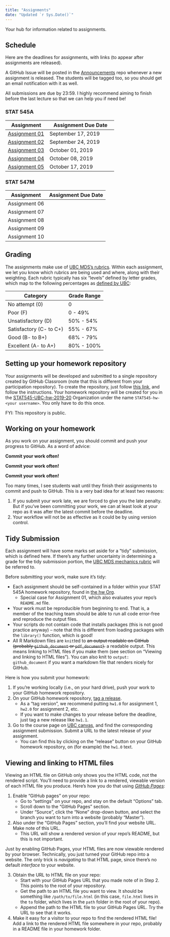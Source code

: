 ```yaml
---
title: "Assignments"
date: "Updated `r Sys.Date()`"
---
```


Your hub for information related to assignments. 

## Schedule

Here are the deadlines for assignments, with links (to appear after assignments are released).

A GitHub Issue will be posted in the [Announcements](https://github.com/STAT545-UBC-hw-2019-20/Announcements) repo whenever a new assignment is released. The students will be tagged too, so you should get an email notification with it as well.

All submissions are due by 23:59. I highly recommend aiming to finish before the last lecture so that we can help you if need be!

### STAT 545A

| Assignment  | Assignment Due Date |
|-------------|---------------------|
| [Assignment 01](https://stat545.stat.ubc.ca/evaluation/hw01/hw01) | September 17, 2019  |
| [Assignment 02](https://stat545.stat.ubc.ca/evaluation/hw02/hw02) | September 24, 2019  |
| [Assignment 03](https://stat545.stat.ubc.ca/evaluation/hw03/hw03) | October 01, 2019    |
| [Assignment 04](https://stat545.stat.ubc.ca/evaluation/hw04/hw04) | October 08, 2019    |
| [Assignment 05](https://stat545.stat.ubc.ca/evaluation/hw05/hw05) | October 17, 2019    |

### STAT 547M

| Assignment  | Assignment Due Date |
|-------------|---------------------|
| Assignment 06 | |
| Assignment 07 | |
| Assignment 08 | |
| Assignment 09 | |
| Assignment 10 | |


## Grading

The assignments make use of [UBC MDS's rubrics](https://github.com/UBC-MDS/public/tree/master/rubric). Within each assignment, we let you know which rubrics are being used and where, along with their weighting. Each rubric typically has six "levels" defined by letter grades, which map to the following percentages as [defined by UBC](http://www.calendar.ubc.ca/Vancouver/index.cfm?tree=3,42,96,0):

| Category | Grade Range |
|----------|-------------|
| No attempt (0)          | 0 |
| Poor (F)                | 0 - 49% |
| Unsatisfactory (D)      | 50% - 54% |
| Satisfactory (C- to C+) | 55% - 67% |
| Good (B- to B+)         | 68% - 79% |
| Excellent (A- to A+)    | 80% - 100% |


## Setting up your homework repository

Your assignments will be developed and submitted to a single repository created by GitHub Classroom (note that this is different from your participation repository). To create the repository, just follow [this link](https://classroom.github.com/a/PAa_IIPO), and follow the instructions. Your homework repository will be created for you in the [STAT545-UBC-hw-2019-20](https://github.com/STAT545-UBC-hw-2019-20) Organization under the name `STAT545-hw-<your username>`. You only have to do this once.

FYI: This repository is public.

## Working on your homework

As you work on your assignment, you should commit and push your progress to GitHub. As a word of advice:

**Commit your work often!**

**Commit your work often!**

**Commit your work often!**

Too many times, I see students wait until they finish their assignments to commit and push to GitHub. This is a very bad idea for at least two reasons:

1. If you submit your work late, we are forced to give you the late penalty. But if you've been committing your work, we can at least look at your repo as it was after the latest commit before the deadline.
2. Your workflow will not be as effective as it could be by using version control.

## Tidy Submission

Each assignment will have some marks set aside for a "tidy" submission, which is defined here. If there's any further uncertainty in determining a grade for the tidy submission portion, the [UBC MDS mechanics rubric](https://github.com/UBC-MDS/public/blob/master/rubric/rubric_mech.md) will be referred to.

Before submitting your work, make sure it's tidy:

- Each assignment should be self-contained in a folder within your STAT 545A homework repository, found in [the hw Org](https://github.com/STAT545-UBC-hw-2019-20).
	- Special case for Assignment 01, which also evaluates your repo's `README.md` file.
- Your work must be reproducible from beginning to end. That is, a member of the teaching team should be able to run all code error-free and reproduce the output files. 
- Your scripts do not contain code that installs packages (this is not good practice anyway) – note that this is different from loading packages with the `library()` function, which is good!
- All R Markdown files are `knit`ted to ~~an output readable on GitHub (probably `github_document` or `pdf_document`).~~ a readable output. This means linking to HTML files if you make them (see section on "Viewing and linking to HTML files"). You can also knit to `output: github_document` if you want a markdown file that renders nicely for GitHub.

Here is how you submit your homework:

1. If you're working locally (i.e., on your hard drive), push your work to your GitHub homework repository.
2. On your GitHub homework repository, [tag a release](https://help.github.com/articles/creating-releases/).
	- As a "tag version", we recommend putting `hw1.0` for assignment 1, `hw2.0` for assignment 2, etc.
	- If you want to make changes to your release before the deadline, just tag a new release like `hw1.1`.
3. Go to the course page on [UBC canvas](https://canvas.ubc.ca), and find the corresponding assignment submission. Submit a URL to the latest release of your assignment. 
	- You can find this by clicking on the "release" button on your GitHub homework repository, on (for example) the `hw1.0` text. 

## Viewing and linking to HTML files

Viewing an HTML file on GitHub only shows you the HTML code, not the rendered script. You'll need to provide a link to a rendered, viewable version of each HTML file you produce. Here's how you do that using [_GitHub Pages_](https://pages.github.com/):

1. Enable "GitHub pages" on your repo:
    - Go to "settings" on your repo, and stay on the default "Options" tab.
    - Scroll down to the "GitHub Pages" section.
    - Under "Source", click the "None" drop-down button, and select the branch you want to turn into a website (probably "Master").
2. Also under the "GitHub Pages" section, you'll find your website URL. Make note of this URL.
	- This URL will show a rendered version of your repo's README, but this is not important.

Just by enabling GitHub Pages, your HTML files are now viewable rendered by your browser. Technically, you just turned your GitHub repo into a website. The only trick is _navigating_ to that HTML page, since there's no default _interface_ to your website.

3. Obtain the URL to  HTML file on your repo:
    - Start with your GitHub Pages URL that you made note of in Step 2. This points to the root of your repository. 
    - Get the path to an HTML file you want to view. It should be something like `/path/to/file.html` (in this case, `file.html` lives in the `to` folder, which lives in the `path` folder in the root of your repo). 
    - Append the path to the HTML file to your GitHub Pages URL. Try the URL to see that it works.
4. Make it easy for a visitor to your repo to find the rendered HTML file! Add a link to the rendered HTML file somewhere in your repo, probably in a README file in your homework folder.
